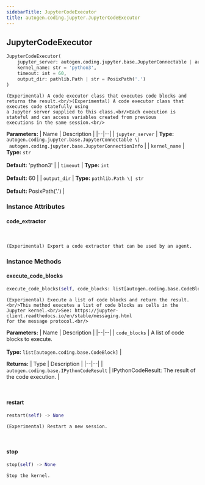 ```yaml
---
sidebarTitle: JupyterCodeExecutor
title: autogen.coding.jupyter.JupyterCodeExecutor
---
```

<h2 id="autogen.coding.jupyter.JupyterCodeExecutor" class="doc doc-heading">
    <code class="doc-symbol doc-symbol-heading doc-symbol-class"></code>
    <span class="doc doc-object-name doc-class-name">JupyterCodeExecutor</span>
</h2>

```python
JupyterCodeExecutor(
    jupyter_server: autogen.coding.jupyter.base.JupyterConnectable | autogen.coding.jupyter.base.JupyterConnectionInfo,
    kernel_name: str = 'python3',
    timeout: int = 60,
    output_dir: pathlib.Path | str = PosixPath('.')
)
```

    (Experimental) A code executor class that executes code blocks and returns the result.<br/>(Experimental) A code executor class that executes code statefully using
    a Jupyter server supplied to this class.<br/>Each execution is stateful and can access variables created from previous
    executions in the same session.<br/>

<b>Parameters:</b>
| Name | Description |
|--|--|
| `jupyter_server` | **Type:** `autogen.coding.jupyter.base.JupyterConnectable \| autogen.coding.jupyter.base.JupyterConnectionInfo` |
| `kernel_name` | **Type:** `str`<br/><br/>**Default:** 'python3' |
| `timeout` | **Type:** `int`<br/><br/>**Default:** 60 |
| `output_dir` | **Type:** `pathlib.Path \| str`<br/><br/>**Default:** PosixPath('.') |

### Instance Attributes

<code class="doc-symbol doc-symbol-heading doc-symbol-attribute"></code>
#### code_extractor
<br />

    (Experimental) Export a code extractor that can be used by an agent.

### Instance Methods

<code class="doc-symbol doc-symbol-heading doc-symbol-method"></code>
#### execute_code_blocks

```python
execute_code_blocks(self, code_blocks: list[autogen.coding.base.CodeBlock]) -> autogen.coding.base.IPythonCodeResult
```

    (Experimental) Execute a list of code blocks and return the result.<br/>This method executes a list of code blocks as cells in the Jupyter kernel.<br/>See: https://jupyter-client.readthedocs.io/en/stable/messaging.html
    for the message protocol.<br/>

<b>Parameters:</b>
| Name | Description |
|--|--|
| `code_blocks` | A list of code blocks to execute.<br/><br/>**Type:** `list[autogen.coding.base.CodeBlock]` |

<b>Returns:</b>
| Type | Description |
|--|--|
| `autogen.coding.base.IPythonCodeResult` | IPythonCodeResult: The result of the code execution. |

<br />

<code class="doc-symbol doc-symbol-heading doc-symbol-method"></code>
#### restart

```python
restart(self) -> None
```

    (Experimental) Restart a new session.

<br />

<code class="doc-symbol doc-symbol-heading doc-symbol-method"></code>
#### stop

```python
stop(self) -> None
```

    Stop the kernel.

<br />